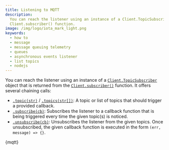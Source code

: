 ```yaml
---
title: Listening to MQTT
description:
  You can reach the listener using an instance of a Client.TopicSubscriber object that is returned from the
  Client.subscriber() function.
image: /img/logo/iota_mark_light.png
keywords:
  - how to
  - message
  - message queuing telemetry
  - queues
  - asynchronous events listener
  - list topics
  - nodejs
---
```



You can reach the listener using an instance of a
[`Client.TopicSubscriber`](./../libraries/nodejs/api_reference#topicsubscriber) object that is returned from the
[`Client.subscriber()`](./../libraries/nodejs/api_reference#subscriber-topicsubscriber) function. It offers several
chaining calls:

- [`.topic(str)`](./../libraries/nodejs/api_reference#topictopic-topicsubscriber) /
  [`.topics(str[])`](./../libraries/nodejs/api_reference#topicstopic-topicsubscriber): A topic or list of topics that
  should trigger a provided callback.
- [`.subscribe(cb)`](./../libraries/nodejs/api_reference#subscribecb-topicsubscriber): Subscribes the listener to a callback function that is being triggered every time the given topic(s)
  is noticed.
- [`.unsubscribe(cb)`](./../libraries/nodejs/api_reference#unsubscribecb-callback-topicsubscriber): Unsubscribes the listener from the given topics. Once unsubscribed, the given callback function is
  executed in the form `(err, message) => {}`.

<CodeBlock className="language-javascript">{mqtt}</CodeBlock>
